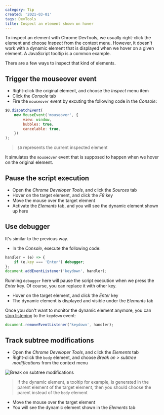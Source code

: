 ```yaml
---
category: Tip
created: '2021-03-01'
tags: DevTools
title: Inspect an element shown on hover
---
```


To inspect an element with Chrome DevTools, we usually right-click the element and choose _Inspect_ from the context menu.
However, it doesn't work with a dynamic element that is displayed when we hover on a given element. A JavaScript tooltip is a common example.

There are a few ways to inspect that kind of elements.

## Trigger the mouseover event

-   Right-click the original element, and choose the _Inspect_ menu item
-   Click the _Console_ tab
-   Fire the `mouseover` event by excuting the following code in the _Console_:

```js
$0.dispatchEvent(
    new MouseEvent('mouseover', {
        view: window,
        bubbles: true,
        cancelable: true,
    })
);
```

> `$0` represents the current inspected element

It simulates the `mouseover` event that is supposed to happen when we hover on the original element.

## Pause the script execution

-   Open the _Chrome Developer Tools_, and click the _Sources_ tab
-   Hover on the target element, and click the _F8_ key
-   Move the mouse over the target element
-   Activate the _Elements_ tab, and you will see the dynamic element shown up here

## Use debugger

It's similar to the previous way.

-   In the _Console_, execute the following code:

```js
handler = (e) => {
    if (e.key === 'Enter') debugger;
};
document.addEventListener('keydown', handler);
```

Running `debugger` here will pause the script execution when we press the _Enter_ key. Of course, you can replace it with other key.

-   Hover on the target element, and click the _Enter_ key
-   The dynamic element is displayed and visible under the _Elements_ tab

Once you don't want to monitor the dynamic element anymore, you can [stop listening](https://phuoc.ng/collection/html-dom/attach-or-detach-an-event-handler/) to the `keydown` event:

```js
document.removeEventListener('keydown', handler);
```

## Track subtree modifications

-   Open the _Chrome Developer Tools_, and click the _Elements_ tab
-   Right-click the `body` element, and choose _Break on > subtree modifications_ from the context menu

![Break on subtree modifications](/assets/tips/subtree-modifications.png)

> If the dynamic element, a tooltip for example, is generated in the parent element of the target element, then you should choose the parent instead of the `body` element

-   Move the mouse over the target element
-   You will see the dynamic element shown in the _Elements_ tab
